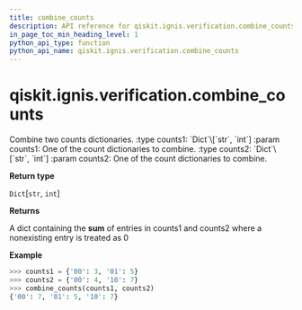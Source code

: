 ```yaml
---
title: combine_counts
description: API reference for qiskit.ignis.verification.combine_counts
in_page_toc_min_heading_level: 1
python_api_type: function
python_api_name: qiskit.ignis.verification.combine_counts
---
```


# qiskit.ignis.verification.combine\_counts

<Function id="qiskit.ignis.verification.combine_counts" github="https://github.com/qiskit-community/qiskit-ignis/tree/stable/0.6/qiskit/ignis/verification/tomography/data.py" signature="combine_counts(counts1, counts2)">
  Combine two counts dictionaries. :type counts1: `Dict`\[`str`, `int`] :param counts1: One of the count dictionaries to combine. :type counts2: `Dict`\[`str`, `int`] :param counts2: One of the count dictionaries to combine.

  **Return type**

  `Dict`\[`str`, `int`]

  **Returns**

  A dict containing the **sum** of entries in counts1 and counts2 where a nonexisting entry is treated as 0

  **Example**

  ```python
  >>> counts1 = {'00': 3, '01': 5}
  >>> counts2 = {'00': 4, '10': 7}
  >>> combine_counts(counts1, counts2)
  {'00': 7, '01': 5, '10': 7}
  ```
</Function>

